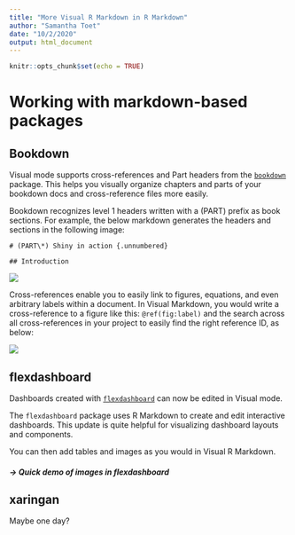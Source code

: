 ```yaml
---
title: "More Visual R Markdown in R Markdown"
author: "Samantha Toet"
date: "10/2/2020"
output: html_document
---
```


```r
knitr::opts_chunk$set(echo = TRUE)
```

# Working with markdown-based packages

## Bookdown {#bookdown}

Visual mode supports cross-references and Part headers from the [`bookdown`](https://bookdown.org/ "bookdown") package. This helps you visually organize chapters and parts of your bookdown docs and cross-reference files more easily.

Bookdown recognizes level 1 headers written with a (PART) prefix as book sections. For example, the below markdown generates the headers and sections in the following image:

`# (PART\*) Shiny in action {.unnumbered}`

`## Introduction`

![](images/part.png)

Cross-references enable you to easily link to figures, equations, and even arbitrary labels within a document. In Visual Markdown, you would write a cross-reference to a figure like this: `@ref(fig:label)` and the search across all cross-references in your project to easily find the right reference ID, as below:

![](images/crossref.png)

## flexdashboard {#flexdashboard}

Dashboards created with [`flexdashboard`](https://rmarkdown.rstudio.com/flexdashboard/ "flexdashboard") can now be edited in Visual mode.

The `flexdashboard` package uses R Markdown to create and edit interactive dashboards. This update is quite helpful for visualizing dashboard layouts and components.

You can then add tables and images as you would in Visual R Markdown.

##### -\> Quick demo of images in flexdashboard {#demo-of-images-in-flexdashboard}

## xaringan {.xaringan}

Maybe one day?
